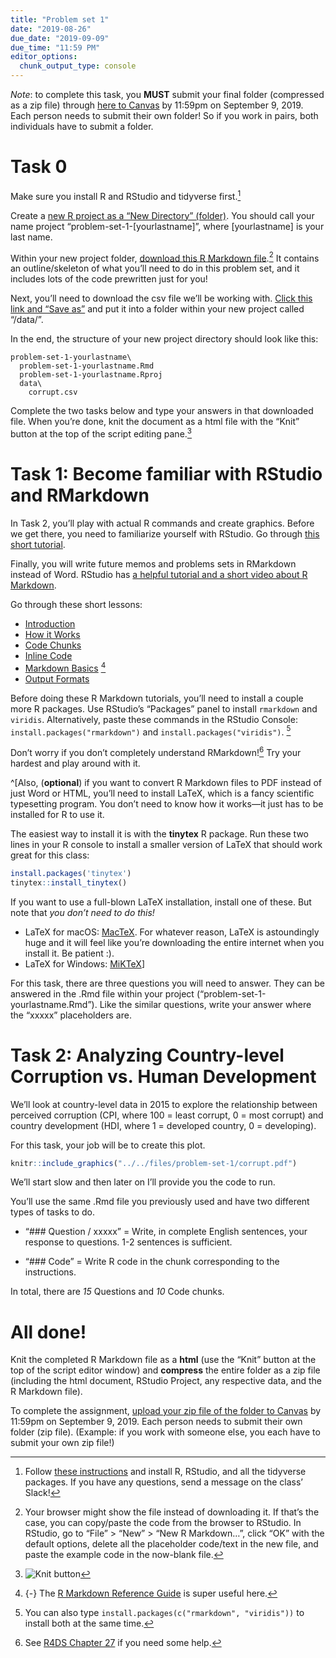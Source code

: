 ```yaml
---
title: "Problem set 1"
date: "2019-08-26"
due_date: "2019-09-09"
due_time: "11:59 PM"
editor_options: 
  chunk_output_type: console
---
```


*Note*: to complete this task, you **MUST** submit your final folder (compressed as a zip file) through [here to Canvas](https://uncc.instructure.com/courses/110218/assignments/651583) by 11:59pm on September 9, 2019. Each person needs to submit their own folder! So if you work in pairs, both individuals have to submit a folder.

# Task 0

Make sure you install R and RStudio and tidyverse first.^[Follow [these instructions](/install/) and install R, RStudio, and all the tidyverse packages. If you have any questions, send a message on the class' Slack!] 

Create a [new R project as a "New Directory" (folder)](https://r4ds.had.co.nz/workflow-projects.html#rstudio-projects). You should call your name project "problem-set-1-[yourlastname]", where [yourlastname] is your last name.

Within your new project folder, [download this R Markdown file](/files/problem-set-1/problem-set-1-yourlastname.Rmd).^[Your browser might show the file instead of downloading it. If that's the case, you can copy/paste the code from the browser to RStudio. In RStudio, go to "File" > "New" > "New R Markdown…", click "OK" with the default options, delete all the placeholder code/text in the new file, and paste the example code in the now-blank file.] It contains an outline/skeleton of what you'll need to do in this problem set, and it includes lots of the code prewritten just for you!

Next, you'll need to download the csv file we'll be working with. [Click this link and "Save as"](/files/problem-set-1/data/corrupt.csv) and put it into a folder within your new project called "/data/".

In the end, the structure of your new project directory should look like this:

```
problem-set-1-yourlastname\
  problem-set-1-yourlastname.Rmd
  problem-set-1-yourlastname.Rproj
  data\
    corrupt.csv
```

Complete the two tasks below and type your answers in that downloaded file. When you're done, knit the document as a html file with the "Knit" button at the top of the script editing pane.^[![Knit button](/images/assignment/knit-button.png)]

# Task 1: Become familiar with RStudio and RMarkdown

In Task 2, you'll play with actual R commands and create graphics. Before we get there, you need to familiarize yourself with RStudio. Go through [this short tutorial](http://stat545.com/block002_hello-r-workspace-wd-project.html).

Finally, you will write future memos and problems sets in RMarkdown instead of Word. RStudio has [a helpful tutorial and a short video about R Markdown](http://rmarkdown.rstudio.com/lesson-1.html). 

Go through these short lessons:

- [Introduction](http://rmarkdown.rstudio.com/lesson-1.html)
- [How it Works](http://rmarkdown.rstudio.com/lesson-2.html)
- [Code Chunks](http://rmarkdown.rstudio.com/lesson-3.html)
- [Inline Code](http://rmarkdown.rstudio.com/lesson-4.html)
- [Markdown Basics](http://rmarkdown.rstudio.com/lesson-8.html) ^[{-} The [R Markdown Reference Guide](https://www.rstudio.com/wp-content/uploads/2015/03/rmarkdown-reference.pdf) is super useful here.]
- [Output Formats](http://rmarkdown.rstudio.com/lesson-9.html)

Before doing these R Markdown tutorials, you'll need to install a couple more R packages. Use RStudio's "Packages" panel to install `rmarkdown` and `viridis`. Alternatively, paste these commands in the RStudio Console: `install.packages("rmarkdown")` and `install.packages("viridis")`. ^[You can also type `install.packages(c("rmarkdown", "viridis"))` to install both at the same time.]

Don't worry if you don't completely understand RMarkdown!^[See [R4DS Chapter 27](https://r4ds.had.co.nz/r-markdown.html) if you need some help.] Try your hardest and play around with it.

^[Also, (**optional**) if you want to convert R Markdown files to PDF instead of just Word or HTML, you'll need to install LaTeX, which is a fancy scientific typesetting program. You don't need to know how it works—it just has to be installed for R to use it.

The easiest way to install it is with the **tinytex** R package. Run these two lines in your R console to install a smaller version of LaTeX that should work great for this class:

```r
install.packages('tinytex')
tinytex::install_tinytex()
```

If you want to use a full-blown LaTeX installation, install one of these. But note that *you don't need to do this!*

- LaTeX for macOS: [MacTeX](https://www.tug.org/mactex/). For whatever reason, LaTeX is astoundingly huge and it will feel like you're downloading the entire internet when you install it. Be patient :).
- LaTeX for Windows: [MiKTeX](https://miktex.org/howto/install-miktex)]

For this task, there are three questions you will need to answer. They can be answered in the .Rmd file within your project ("problem-set-1-yourlastname.Rmd"). Like the similar questions, write your answer where the "xxxxx" placeholders are.

# Task 2: Analyzing Country-level Corruption vs. Human Development

We'll look at country-level data in 2015 to explore the relationship between perceived corruption (CPI, where 100 = least corrupt, 0 = most corrupt) and country development (HDI, where 1 = developed country, 0 = developing).

For this task, your job will be to create this plot.

```r
knitr::include_graphics("../../files/problem-set-1/corrupt.pdf")
```

We'll start slow and then later on I'll provide you the code to run.

You'll use the same .Rmd file you previously used and have two different types of tasks to do.

- "### Question / xxxxx" = Write, in complete English sentences, your response to questions. 1-2 sentences is sufficient.

- "### Code " = Write R code in the chunk corresponding to the instructions.

In total, there are *15* Questions and *10* Code chunks.

# All done!

Knit the completed R Markdown file as a **html** (use the "Knit" button at the top of the script editor window) and **compress** the entire folder as a zip file (including the html document, RStudio Project, any respective data, and the R Markdown file). 

To complete the assignment, [upload your zip file of the folder to Canvas](https://uncc.instructure.com/courses/110218/assignments/651583) by 11:59pm on September 9, 2019. Each person needs to submit their own folder (zip file). (Example: if you work with someone else, you each have to submit your own zip file!)
